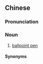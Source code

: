 {{also|膏笔}}
==Chinese==
{{zh-forms|s=膏笔}}

===Pronunciation===
{{zh-pron
|mn=xm,qz,tw:ko-pit
|cat=n
}}

===Noun===
{{zh-noun}}

# {{lb|zh|Min Nan}} [[ballpoint pen]]

====Synonyms====
{{zh-dial|圓珠筆}}